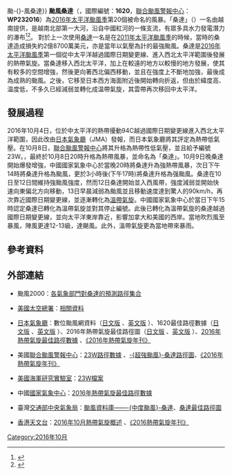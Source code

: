{{NoteTA
|G1=TyphoonNew
|G2=TyphoonOld
|G3=Weather
|G4=2016年太平洋颱風季
|T=zh:颱風桑達 (2016年); zh-cn:强台风桑达 (2016年); zh-hk:超強颱風桑達 (2016年); zh-tw:中度颱風桑達 (2016年);
|1=zh:Typhoon Songda; zh-cn:Severe Typhoon Songda; zh-hk:Super Typhoon Songda; zh-tw: Typhoon Songda;
|skin=typhoon
}}
{{About|2016年的颱風桑達|其他名為「桑達」的熱帶氣旋|颱風桑達{{!}}颱-{}-風桑達}}
{{UTC+8}}
{{颱風基礎資訊
|颱風名稱 = 颱風桑達
|外文名稱 = Typhoon Songda
|外文語言 = 英文
|代表圖像 = Songda 2016-10-12 0305Z.jpg
|代表圖像名稱 = 10月12日桑達剛過巔峰，風眼渾圓清晰
|形成日期 = 2016年10月4日
|轉化日期 = 2016年10月13日
|消散日期 = 2016年10月17日
|十分鐘平均風速JMA = 100|JMA=knot
|十分鐘平均風速CWB = 48|CWB=m/s
|十分鐘平均風速KMA = 49|KMA=m/s
|十分鐘平均風速HKO = 185
|十分鐘平均風速SMG = 185
|十分鐘平均風速PAGASA = 175
|十分鐘平均風速TMD = 100|TMD=knot
|二分鐘平均風速 = 50|NMC=m/s
|一分鐘平均風速 = 130|SSHS=knot<!--JTWC-->
|瞬間最大陣風 = 260<!--JMA-->
|最低氣壓 = 925<!--JMA-->
|財產損失 = 
|死傷人數 = 
|影響地區 = 
|備註 = 
|颱風路徑圖 = Songda 2016 track.png
|風季年份 = 2016
|風季位置 = 太平洋
}}
'''颱風桑達'''（{{lang-en|'''Typhoon Songda'''}}，國際編號：'''1620'''，[[聯合颱風警報中心|聯合颱風警報中心]]：'''WP232016'''）為[[2016年太平洋颱風季|2016年太平洋颱風季]]第20個被命名的風暴。「桑達」（{{lang|vi|Sông Đà}}）一名由越南提供，是越南北部第一大河，沿自中國紅河的一條支流，有眾多具水力發電潛力的瀑布<ref>{{cite web|url=http://www.hko.gov.hk/informtc/sound/tc_pronunciation2016_uc.htm#Vietnam|title=熱帶氣旋名稱的意義|author=香港天文台|accessdate=2016年10月9日|quote=越南北部第一大河，沿自中國的紅河的一個支流。有眾多具水力發電潛力的瀑布。|archive-date=2016年8月17日|archive-url=https://web.archive.org/web/20160817211512/http://www.hko.gov.hk/informtc/sound/tc_pronunciation2016_uc.htm#Vietnam|dead-url=no}}</ref><ref>{{cite web|url=https://www.cwb.gov.tw/V7/knowledge/encyclopedia/ty007.htm|title=颱風百問——颱風是怎麼命名？|author=交通部中央氣象局|accessdate=2016年10月9日|quote=紅河支流|archiveurl=https://web.archive.org/web/20160531115722/http://www.cwb.gov.tw/V7/knowledge/encyclopedia/ty007.htm|archivedate=2016年5月31日|deadurl=yes}}</ref>。
對於上一次使用[[颱風桑達_(2011年)|桑達]]一名是在[[2011年太平洋颱風季|2011年太平洋颱風季]]的時候，當時的桑達造成損失約2億8700萬美元，亦是當年以氣壓為計的最強颱風。桑達是[[2016年太平洋颱風季|2016年太平洋颱風季]]第一個從中太平洋越過國際日期變更線、進入西北太平洋範圍後發展的熱帶氣旋。當桑達移入西北太平洋，加上在較遠的地方以較慢的地方發展，使其有較多的空間增強，然後更向著西北偏西移動，並且在強度上不斷地加強，最後成為成熟的颱風。之後，它移至日本西方海面附近後開始轉向折返，但由於緯度高、温度低，不多久已經減弱並轉化成温帶氣旋，其雲帶再次移回中太平洋。

==發展過程==
{{Pts wikify}}
2016年10月4日，位於中太平洋的熱帶擾動94C越過國際日期變更線進入西北太平洋範圍，因此改由[[日本氣象廳|日本氣象廳]]（JMA）發報，而日本氣象廳將其評定為熱帶低氣壓。在10月8日，[[聯合颱風警報中心|聯合颱風警報中心]]將其升格為熱帶性低氣壓，並且給予編號23W。{{Fact|日本氣象廳發佈了4天6小時的烈風警報(GW)，打破有紀錄以來最長的烈風警報|time=2016-10-10T03:34:31+00:00}}，最終於10月8日20時升格為熱帶風暴，並命名為「桑達」。10月9日晚桑達開始爆發增強，中國國家氣象中心於當晚20時將桑達升為強熱帶風暴，次日下午14時將桑達升格為颱風，更於3小時後(下午17時)將桑達升格為强颱風。桑達在10日至12日間維持強颱風強度，然而12日桑達開始並入西風帶，強度減弱並開始快速向東偏北方向移動，13日早晨減弱為颱風並且移動速度達到驚人的90km/h，再次靠近國際日期變更線，並逐漸轉化為[[溫帶氣旋|溫帶氣旋]]。中國國家氣象中心於當日下午15時認定桑達已轉化為溫帶氣旋並對其停止編號。此後已轉化為溫帶氣旋的桑達越過國際日期變更線，並向太平洋東岸靠近，影響加拿大和美國的西岸。當地吹烈風至暴風，陣風更達12-13級，達颶風。此外，溫帶氣旋更為當地帶來暴雨。

==參考資料==
{{reflist|2}}

==外部連結==
{{Commons category|Typhoon Songda (2016)}}
{{Portal phs}}
*{{en}}颱風2000：[http://www.typhoon2000.ph/multi/log.php?name=SONGDA_2016 各氣象部門對桑達的預測路徑集合] {{Wayback|url=http://www.typhoon2000.ph/multi/log.php?name=SONGDA_2016 |date=20180316214304 }}
*{{en}}[[美國太空總署|美國太空總署]]：[https://www.nasa.gov/feature/goddard/2016/songda-northwest-pacific-ocean 相關資料] {{Wayback|url=https://www.nasa.gov/feature/goddard/2016/songda-northwest-pacific-ocean |date=20161116000902 }}
*{{ja}}[[氣象廳_(日本)|日本氣象廳]]：數位颱風網資料（[http://agora.ex.nii.ac.jp/digital-typhoon/summary/wnp/s/201620.html.ja 日文版] {{Wayback|url=http://agora.ex.nii.ac.jp/digital-typhoon/summary/wnp/s/201620.html.ja |date=20180316152056 }}、[http://agora.ex.nii.ac.jp/digital-typhoon/summary/wnp/s/201620.html.en 英文版] {{Wayback|url=http://agora.ex.nii.ac.jp/digital-typhoon/summary/wnp/s/201620.html.en |date=20180316151946 }}）、1620最佳路徑數據（[http://www.data.jma.go.jp/fcd/yoho/data/typhoon/T1620.pdf 日文版] {{Wayback|url=http://www.data.jma.go.jp/fcd/yoho/data/typhoon/T1620.pdf |date=20170303042837 }}、[https://www.wis-jma.go.jp/cms/warning/2016/11/22/typhoon-best-track-2016-11-22t060000z-2/ 英文版] {{Wayback|url=https://www.wis-jma.go.jp/cms/warning/2016/11/22/typhoon-best-track-2016-11-22t060000z-2/ |date=20180316153405 }}）、2016年熱帶氣旋最佳路徑圖（[http://www.data.jma.go.jp/fcd/yoho/typhoon/route_map/bstv2016.html 日文版] {{Wayback|url=http://www.data.jma.go.jp/fcd/yoho/typhoon/route_map/bstv2016.html |date=20180311201449 }}、[http://www.jma.go.jp/jma/jma-eng/jma-center/rsmc-hp-pub-eg/bstve_2016_m.html 英文版] {{Wayback|url=http://www.jma.go.jp/jma/jma-eng/jma-center/rsmc-hp-pub-eg/bstve_2016_m.html |date=20160911141736 }}）、[http://www.jma.go.jp/jma/jma-eng/jma-center/rsmc-hp-pub-eg/Besttracks/bst2016.txt 2016年熱帶氣旋最佳路徑數據] {{Wayback|url=http://www.jma.go.jp/jma/jma-eng/jma-center/rsmc-hp-pub-eg/Besttracks/bst2016.txt |date=20160827111146 }}、[http://www.jma.go.jp/jma/jma-eng/jma-center/rsmc-hp-pub-eg/AnnualReport/2016/Text/Text2016.pdf 《2016年熱帶氣旋年刊》] {{Wayback|url=http://www.jma.go.jp/jma/jma-eng/jma-center/rsmc-hp-pub-eg/AnnualReport/2016/Text/Text2016.pdf |date=20180404085036 }}
*{{en}}美國[[聯合颱風警報中心|聯合颱風警報中心]]：[http://ftp.emc.ncep.noaa.gov/wd20vxt/hwrf-init/decks/bwp232016.dat 23W路徑數據] {{Wayback|url=http://ftp.emc.ncep.noaa.gov/wd20vxt/hwrf-init/decks/bwp232016.dat |date=20161013154939 }}、[https://web.archive.org/web/20161231215543/http://weather.unisys.com/hurricane/w_pacific/2016/SONGDA/track.gif -{超強颱風}-桑達路徑圖]、[http://www.metoc.navy.mil/jtwc/products/atcr/2016atcr.pdf 《2016年熱帶氣旋年刊》] {{Wayback|url=http://www.metoc.navy.mil/jtwc/products/atcr/2016atcr.pdf |date=20190121232553 }}
*{{en}}[[美國海軍研究實驗室|美國海軍研究實驗室]]：[http://www.nrlmry.navy.mil/tcdat/tc17/WPAC/23W.SONGDA/ 23W檔案]
*{{zh-cn}}中國[[國家氣象中心|國家氣象中心]]：[http://tcdata.typhoon.org.cn/CMABSTdata/CH2016BST.txt 2016年熱帶氣旋最佳路徑數據] {{Wayback|url=http://tcdata.typhoon.org.cn/CMABSTdata/CH2016BST.txt |date=20170824054522 }}
*{{zh-tw}}臺灣[[交通部中央氣象局|交通部中央氣象局]]：[https://web.archive.org/web/20170303043334/http://rdc28.cwb.gov.tw/TDB/ntdb/pageControl/typhoon?year=2016&num=201620&name=SONGDA&from_warning=false 颱風資料庫——-{中度颱風}-桑達]、[https://web.archive.org/web/20170302194039/http://rdc28.cwb.gov.tw/TDB/data/Indiv/2016/SONGDA/OBS/Track/2016.SONGDA.Track.png 桑達最佳路徑圖]
*{{zh-hk}}[[香港天文台|香港天文台]]：[http://www.hko.gov.hk/informtc/tc2016/tc1610c_uc.htm 2016年10月熱帶氣旋概述] {{Wayback|url=http://www.hko.gov.hk/informtc/tc2016/tc1610c_uc.htm |date=20161225231034 }}、[http://www.hko.gov.hk/publica/tc/TC2016.pdf 《2016熱帶氣旋年刊》] {{Wayback|url=http://www.hko.gov.hk/publica/tc/TC2016.pdf |date=20181010141325 }}
{{2016年太平洋颱風季}}
[[Category:2016年10月|Category:2016年10月]]